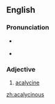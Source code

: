 ==English==

===Pronunciation===
*{{a|US}} {{IPA|/ˌeɪ.kəˈlɪs.n̩.əs/}}
* {{rhymes|ɪsənəs}}

===Adjective===
{{en-adjective|-}}

# [[acalycine]]

[[zh:acalycinous]]